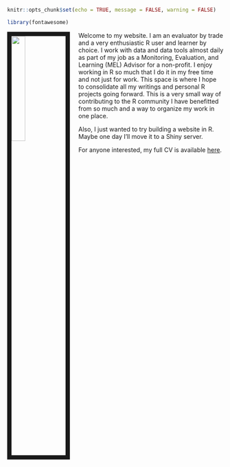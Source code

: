 ```r
knitr::opts_chunk$set(echo = TRUE, message = FALSE, warning = FALSE)
```

```r
library(fontawesome)
```

<link rel="stylesheet" href="styles.css" type="text/css">

<img src="images/profile.jpg" style="width:25%; border:10px solid; margin-right: 20px" align="left">

Welcome to my website. I am an evaluator by trade and a very enthusiastic R user and learner by choice. I work with data and data tools almost daily as part of my job as a Monitoring, Evaluation, and Learning (MEL) Advisor for a non-profit. I enjoy working in R so much that I do it in my free time and not just for work.  This space is where I hope to consolidate all my writings and personal R projects going forward. This is a very small way of contributing to the R community I have benefitted from so much and a way to organize my work in one place. 

Also, I just wanted to try building a website in R. Maybe one day I'll move it to a Shiny server.


For anyone interested, my full CV is available [here](files/Charles_Guedenet_CV.pdf).